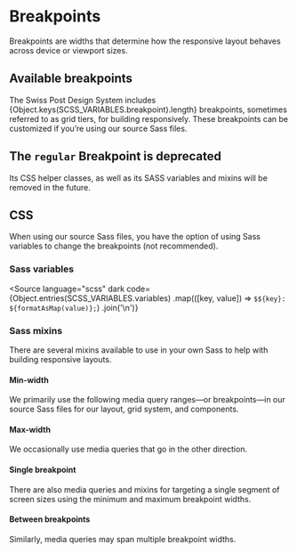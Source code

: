 
<Meta of={BreakpointStories} />

# Breakpoints

<div className="lead">
  Breakpoints are widths that determine how the responsive layout behaves across device or viewport
  sizes.
</div>

## Available breakpoints

The Swiss Post Design System includes
<span>{Object.keys(SCSS_VARIABLES.breakpoint).length}</span>
breakpoints, sometimes referred to as grid tiers, for building responsively. These breakpoints can be customized if you’re using our source Sass files.

<div className="alert alert-md alert-warning">
  <h2 className="alert-heading">The <code>regular</code> Breakpoint is deprecated</h2>
  <p>Its CSS helper classes, as well as its SASS variables and mixins will be removed in the future.</p>
</div>

<BreakpointTable />

## CSS

When using our source Sass files, you have the option of using Sass variables to change the breakpoints (not recommended).

### Sass variables

<Source
  language="scss"
  dark
  code={Object.entries(SCSS_VARIABLES.variables)
    .map(([key, value]) => `$${key}: ${formatAsMap(value)};`)
    .join('\n')}
></Source>

### Sass mixins

There are several mixins available to use in your own Sass to help with building responsive layouts.

#### Min-width

We primarily use the following media query ranges—or breakpoints—in our source Sass files for our layout, grid system, and components.

<Source
  code={SampleMinWidth}
  language="scss"
/>

#### Max-width

We occasionally use media queries that go in the other direction.

<Source
  code={SampleMaxWidth}
  language="scss"
/>

#### Single breakpoint

There are also media queries and mixins for targeting a single segment of screen sizes using the minimum and maximum breakpoint widths.

<Source
  code={SampleSingle}
  language="scss"
/>

#### Between breakpoints

Similarly, media queries may span multiple breakpoint widths.

<Source
  code={SampleBetween}
  language="scss"
/>
